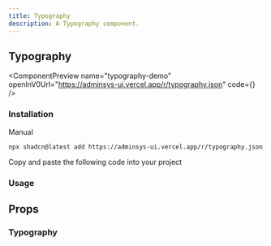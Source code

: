 ```yaml
---
title: Typography
description: A Typography component.
---
```


## Typography

<ComponentPreview
  name="typography-demo"
  openInV0Url="https://adminsys-ui.vercel.app/r/typography.json"
  code={<ComponentSource name="typography-demo" />}
/>

### Installation

<Tabs className="gap-0" defaultValue="cli">

<TabsList>
  <TabsTriggerShadcnCLI />
  <TabsTrigger className="cursor-pointer" value="manual">Manual</TabsTrigger>
</TabsList>

<TabsContent value="cli" className="[&>figure]:mb-0">

```package-install
npx shadcn@latest add https://adminsys-ui.vercel.app/r/typography.json
```

</TabsContent>

<TabsContent value="manual">

<Steps>

<Step>Copy and paste the following code into your project</Step>

<ComponentSource
  name="typography"
/>

</Steps>

</TabsContent>

</Tabs>

### Usage

<ComponentSource
  name="typography-demo"
  codeCollapsible
/>

## Props

### Typography

<AutoTypeTable path="./src/registry/components/layout/typography/index.tsx" name="TypographyProps" />
